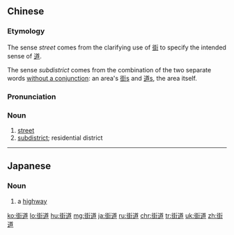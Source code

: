 ==Chinese==
{{zh-forms|[[street]]|[[way]]<br>[[path]]}}

===Etymology===
The sense ''street'' comes from the clarifying use of [[街]] to specify the intended sense of [[道]].

The sense ''subdistrict'' comes from the combination of the two separate words [[asyndeton|without a conjunction]]: an area's [[街]]s and [[道]]s, the area itself.

===Pronunciation===
{{zh-pron
|m=jiēdào
|c=gaai1 dou6
|ma=Zh-jiedào.ogg
|cat=n
}}

===Noun===
{{zh-noun}}

# [[street]] {{zh-mw|條}}
# [[subdistrict]]; residential district {{zh-mw|個}}

----

==Japanese==
{{ja-kanjitab|かい|どう|yomi=on}}

===Noun===
{{ja-noun|かいどう}}

# a [[highway]]
#: {{ja-usex|甲州'''街道'''|こうしゅう '''かいどう'''|the Koshu '''Highway'''}}

[[ko:街道]]
[[lo:街道]]
[[hu:街道]]
[[mg:街道]]
[[ja:街道]]
[[ru:街道]]
[[chr:街道]]
[[tr:街道]]
[[uk:街道]]
[[zh:街道]]